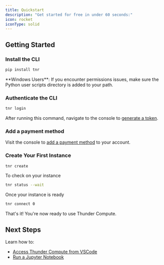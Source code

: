 ```yaml
---
title: Quickstart
description: "Get started for free in under 60 seconds:"
icon: rocket
iconType: solid
---
```


## Getting Started

### Install the CLI

```bash
pip install tnr
```

<Note>
  **Windows Users**: If you encounter permissions issues, make sure the Python user scripts directory is added to your path.
</Note>

### Authenticate the CLI

```bash
tnr login
```

After running this command, navigate to the console to [generate a token](https://console.thundercompute.com/settings/tokens).

### Add a payment method

Visit the console to [add a payment method](https://console.thundercompute.com/settings/billing) to your account.

### Create Your First Instance

```bash
tnr create
```

To check on your instance

```bash
tnr status --wait
```

Once your instance is ready

```bash
tnr connect 0
```

That's it! You're now ready to use Thunder Compute.

## Next Steps

Learn how to:
- [Access Thunder Compute from VSCode](https://docs.thundercompute.com/guides/vscode-integration-for-thunder-compute)
- [Run a Jupyter Notebook](https://docs.thundercompute.com/guides/running-jupyter-notebooks-on-thunder-compute)